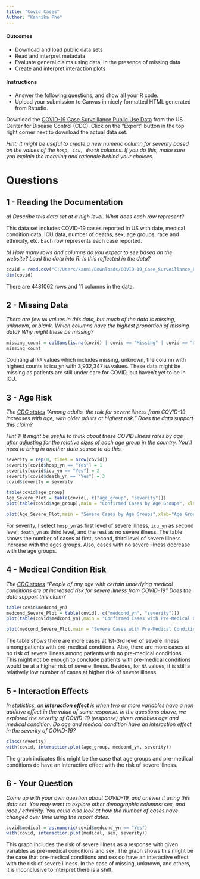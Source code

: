---
title: "Covid Cases"
Author: "Kannika Pho"
---

#### Outcomes

- Download and load public data sets
- Read and interpret metadata
- Evaluate general claims using data, in the presence of missing data
- Create and interpret interaction plots


#### Instructions

- Answer the following questions, and show all your R code.
- Upload your submission to Canvas in nicely formatted HTML generated from Rstudio.

Download the [COVID-19 Case Surveillance Public Use Data](https://data.cdc.gov/Case-Surveillance/COVID-19-Case-Surveillance-Public-Use-Data/vbim-akqf) from the US Center for Disease Control (CDC).
Click on the "Export" button in the top right corner next to download the actual data set.

_Hint: It might be useful to create a new numeric column for severity based on the values of the `hosp, icu, death` columns.
If you do this, make sure you explain the meaning and rationale behind your choices._


# Questions

## 1 - Reading the Documentation

_a) Describe this data set at a high level.
What does each row represent?_

This data set includes COVID-19 cases reported in US with date, medical condition data, ICU data, number of deaths, sex, age groups, race and ethnicity, etc. Each row represents each case reported.

_b) How many rows and columns do you expect to see based on the website?
Load the data into R.
Is this reflected in the data?_

```{r}
covid = read.csv("C:/Users/kanni/Downloads/COVID-19_Case_Surveillance_Public_Use_Data.csv")
dim(covid)
```

There are 4481062 rows and 11 columns in the data.


## 2 - Missing Data
 
_There are few `NA` values in this data, but much of the data is missing, unknown, or blank.
Which columns have the highest proportion of missing data?
Why might these be missing?_

```{r}
missing_count = colSums(is.na(covid) | covid == "Missing" | covid == "Unknown")
missing_count
```

Counting all `NA` values which includes missing, unknown, the column with highest counts is icu_yn with 3,932,347 `NA` values. These data might be missing as patients are still under care for COVID, but haven't yet to be in ICU.


## 3 - Age Risk

_The [CDC states](https://www.cdc.gov/coronavirus/2019-ncov/need-extra-precautions/older-adults.html) "Among adults, the risk for severe illness from COVID-19 increases with age, with older adults at highest risk."
Does the data support this claim?_

_Hint 1: It might be useful to think about these COVID illness rates by age after adjusting     for the relative sizes of each age group in the country.
You'll need to bring in another data source to do this._


```{r}
severity = rep(0, times = nrow(covid))
severity[covid$hosp_yn == "Yes"] = 1
severity[covid$icu_yn == "Yes"] = 2
severity[covid$death_yn == "Yes"] = 3
covid$severity = severity

table(covid$age_group)
Age_Severe_Plot = table(covid[, c("age_group", "severity")])
plot(table(covid$age_group),main = "Confirmed Cases by Age Groups", xlab = "Age Groups", ylab ="Confirmed Cases")

plot(Age_Severe_Plot,main = "Severe Cases by Age Groups",xlab="Age Groups",ylab="Severity Level")
```

For severity, I select `hosp_yn` as first level of severe illness, `icu_yn` as second level, `death_yn` as third level, and the rest as no severe illness. The table shows the number of cases at first, second, third level of severe illness increase with the ages groups. Also, cases with no severe illness decrease with the age groups.


## 4 - Medical Condition Risk

_The [CDC states](https://www.cdc.gov/coronavirus/2019-ncov/need-extra-precautions/people-with-medical-conditions.html) "People of any age with certain underlying medical conditions are at increased risk for severe illness from COVID-19"
Does the data support this claim?_

```{r}
table(covid$medcond_yn)
medcond_Severe_Plot = table(covid[, c("medcond_yn", "severity")])
plot(table(covid$medcond_yn),main = "Confirmed Cases with Pre-Medical Conditions", xlab = "Pre-Medical Conditions", ylab ="Confirmed Cases")

plot(medcond_Severe_Plot,main = "Severe Cases with Pre-Medical Conditions",xlab="Pre-Medical Conditions",ylab="Severity Level")
```

The table shows there are more cases at 1st-3rd level of severe illness among patients with pre-medical conditions. Also, there are more cases at no risk of severe illness among patients with no pre-medical conditions. This might not be enough to conclude patients with pre-medical conditions would be at a higher risk of severe illness. Besides, for `NA` values, it is still a relatively low number of cases at higher risk of severe illness.


## 5 - Interaction Effects

_In statistics, an __interaction effect__ is when two or more variables have a non additive effect in the value of some response.
In the questions above, we explored the severity of COVID-19 (response) given variables age and medical condition.
Do age and medical condition have an interaction effect in the severity of COVID-19?_

```{r}
class(severity)
with(covid, interaction.plot(age_group, medcond_yn, severity))
```

The graph indicates this might be the case that age groups and pre-medical conditions do have an interactive effect with the risk of severe illness.


## 6 - Your Question

_Come up with your own question about COVID-19, and answer it using this data set.
You may want to explore other demographic columns: sex, and race / ethnicity.
You could also look at how the number of cases have changed over time using the report dates._

```{r}
covid$medical = as.numeric(covid$medcond_yn == "Yes")
with(covid, interaction.plot(medical, sex, severity))
```

This graph includes the risk of severe illness as a response with given variables as pre-medical conditions and sex. The graph shows this might be the case that pre-medical conditions and sex do have an interactive effect with the risk of severe illness. In the case of missing, unknown, and others, it is inconclusive to interpret there is a shift.

<br><br><br><br>


